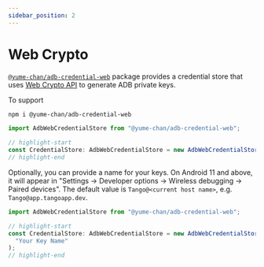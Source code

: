```yaml
---
sidebar_position: 2
---
```


# Web Crypto


[`@yume-chan/adb-credential-web`](https://www.npmjs.com/package/@yume-chan/adb-credential-web) package provides a credential store that uses [Web Crypto API](https://developer.mozilla.org/en-US/docs/Web/API/Web_Crypto_API) to generate ADB private keys.

<CanIUse feature="cryptography" />

To support

```sh npm2yarn
npm i @yume-chan/adb-credential-web
```

```ts transpile
import AdbWebCredentialStore from "@yume-chan/adb-credential-web";

// highlight-start
const CredentialStore: AdbWebCredentialStore = new AdbWebCredentialStore();
// highlight-end
```

Optionally, you can provide a name for your keys. On Android 11 and above, it will appear in "Settings -> Developer options -> Wireless debugging -> Paired devices". The default value is `Tango@<current host name>`, e.g. `Tango@app.tangoapp.dev`.

```ts transpile
import AdbWebCredentialStore from "@yume-chan/adb-credential-web";

// highlight-start
const CredentialStore: AdbWebCredentialStore = new AdbWebCredentialStore(
  "Your Key Name"
);
// highlight-end
```
